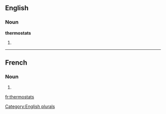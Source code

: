 ==English==

===Noun===
'''thermostats'''

# {{plural of|[[thermostat]]}}

[[Category:English plurals]]

----

==French==

===Noun===
{{infl|fr|plural}} {{m|p}}

# {{plural of|thermostat|lang=French}}

[[fr:thermostats]]